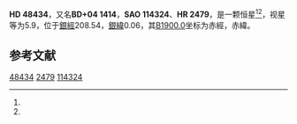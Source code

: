 {{Starbox begin
| name = HD 48434
}}
{{Starbox observe
| epoch = [[J2000.0|J2000.0]]
| constell = {{星座名待查}}<ref name=SIMBAD>{{cite web
 | url=http://simbad.u-strasbg.fr/simbad/sim-id?Ident=HR+2479
 | title =Pulsating variable Star
 | publisher=Centre de Données astronomiques de Strasbourg
 | work=SIMBAD
 | accessdate=2012-07-13}}</ref><ref name=DATA>{{cite web
 | url=http://vizier.u-strasbg.fr/viz-bin/VizieR-5?-out.add=.&-source=5050&-corr=PK=HR&-out.max=9999&HR=2479
 | title=VizieR Detailed Page
 | accessdate=2012-07-13
 | archive-date=2019-02-16
 | archive-url=https://web.archive.org/web/20190216113156/http://vizier.u-strasbg.fr/viz-bin/VizieR-5?-out.add=.&-source=5050&-corr=PK=HR&-out.max=9999&HR=2479
 | dead-url=no
 }}</ref>
| 星官 = 
| ra = {{RA|6|43|38.7}}<ref name=SIMBAD /><ref name=DATA />
| dec = {{DEC|+3|55|56}}<ref name=SIMBAD /><ref name=DATA />
| appmag_v = 5.9<ref name=SIMBAD /><ref name=DATA />
}}
{{Starbox character
| class = B0III<ref name=SIMBAD /><ref name=DATA />
| b-v = -0.02<ref name=SIMBAD /><ref name=DATA />
| u-b = -0.89<ref name=SIMBAD /><ref name=DATA />
| r-i = <ref name=SIMBAD /><ref name=DATA />
| variable = 
}}
{{Starbox astrometry
| radial_v = -0.89
| prop_mo_ra = 35
| parallax = 
| p_error = 
}}
{{Starbox catalog
| names =BD+04 1414，[[SAO星表|SAO]] 114324，[[HD星表|HD]] 48434，[[HR星表|HR]] 2479}}
{{Starbox reference |Simbad=HR+2479}}
{{Starbox end}}

'''HD 48434'''，又名'''BD+04 1414'''，'''SAO 114324'''、'''HR 2479'''，是一颗恒星<ref name=SIMBAD /><ref name=DATA />，视星等为5.9，位于[[銀道座標系|銀經]]208.54，[[銀道座標系|銀緯]]0.06，其[[B1900.0|B1900.0]]坐标为赤經{{RA|6|38|22.1}}，赤緯{{DEC|+4|0.06|54}}。

== 参考文献 ==
{{reflist}}

{{star-stub}}

[[Category:HD和HDE天體|48434]]
[[Category:HR天體|2479]]
[[Category:SAO天體|114324]]
